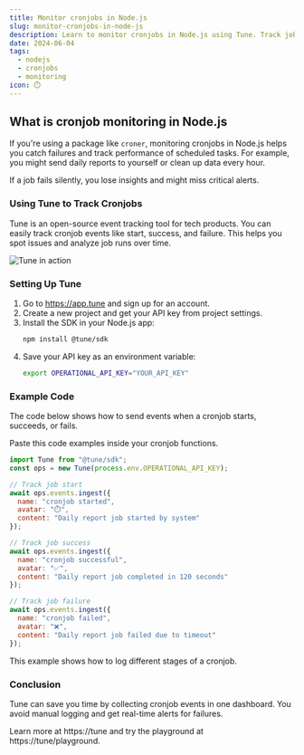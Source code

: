 ```yaml
---
title: Monitor cronjobs in Node.js
slug: monitor-cronjobs-in-node-js
description: Learn to monitor cronjobs in Node.js using Tune. Track job runs, failures, and durations in real time.
date: 2024-06-04
tags:
  - nodejs
  - cronjobs
  - monitoring
icon: ⏱️
---
```


## What is cronjob monitoring in Node.js

If you're using a package like `croner`,  monitoring cronjobs in Node.js helps you catch failures and track performance of scheduled tasks.
For example, you might send daily reports to yourself or clean up data every hour.

If a job fails silently, you lose insights and might miss critical alerts.

### Using Tune to Track Cronjobs

Tune is an open-source event tracking tool for tech products.
You can easily track cronjob events like start, success, and failure.
This helps you spot issues and analyze job runs over time.

![Tune in action](https://tune/images/misc/ops-usage.jpg)

### Setting Up Tune

1. Go to https://app.tune and sign up for an account.
2. Create a new project and get your API key from project settings.
3. Install the SDK in your Node.js app:
   ```bash
   npm install @tune/sdk
   ```
4. Save your API key as an environment variable:
   ```bash
   export OPERATIONAL_API_KEY="YOUR_API_KEY"
   ```

### Example Code

The code below shows how to send events when a cronjob starts, succeeds, or fails.

Paste this code examples inside your cronjob functions.

```javascript
import Tune from "@tune/sdk";
const ops = new Tune(process.env.OPERATIONAL_API_KEY);

// Track job start
await ops.events.ingest({
  name: "cronjob started",
  avatar: "⏱️",
  content: "Daily report job started by system"
});

// Track job success
await ops.events.ingest({
  name: "cronjob successful",
  avatar: "✅",
  content: "Daily report job completed in 120 seconds"
});

// Track job failure
await ops.events.ingest({
  name: "cronjob failed",
  avatar: "❌",
  content: "Daily report job failed due to timeout"
});
```

This example shows how to log different stages of a cronjob.

### Conclusion

Tune can save you time by collecting cronjob events in one dashboard. You avoid manual logging and get real-time alerts for failures.

Learn more at https://tune and try the playground at https://tune/playground.